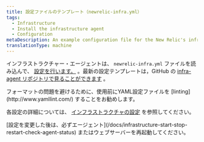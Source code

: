 ```yaml
---
title: 設定ファイルのテンプレート（newrelic-infra.yml）
tags:
  - Infrastructure
  - Install the infrastructure agent
  - Configuration
metaDescription: An example configuration file for the New Relic's infrastructure agent.
translationType: machine
---
```


インフラストラクチャー・エージェントは、 `newrelic-infra.yml` ファイルを読み込んで、 [設定を行います。](/docs/infrastructure/install-configure-infrastructure/configuration/configure-infrastructure-agent) 。最新の設定テンプレートは，GitHub の [infra-agent リポジトリで見ることができます](https://github.com/newrelic/infrastructure-agent/blob/master/assets/examples/infrastructure/newrelic-infra-template.yml.example) 。

<Callout variant="tip">
  フォーマットの問題を避けるために、使用前にYAML設定ファイルを [linting](http://www.yamllint.com/) することをお勧めします。
</Callout>

各設定の詳細については、 [インフラストラクチャの設定](/docs/infrastructure/install-configure-manage-infrastructure/configuration/infrastructure-configuration-settings) を参照してください。

<Callout variant="important">
  [設定を変更した後は、必ずエージェント](/docs/infrastructure-start-stop-restart-check-agent-status) またはウェブサーバーを再起動してください。
</Callout>